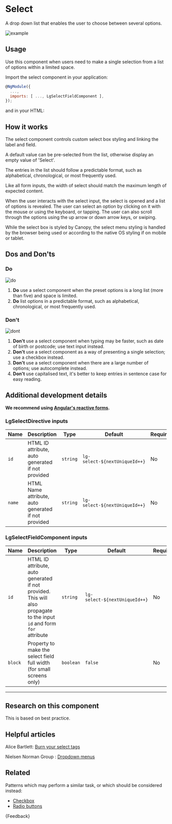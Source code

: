 
<Meta title="Components/Forms/Select/Guide" />

# Select

<p class="standfirst">A drop down list that enables the user to choose between several options.</p>

![example](docs/select/example.png)

## Usage

Use this component when users need to make a single selection from a list of options within a limited space.

Import the select component in your application:

```js
@NgModule({
  ...,
  imports: [ ..., LgSelectFieldComponent ],
});
```

and in your HTML:

<Source id="components-forms-select-examples--select"></Source>

## How it works

The select component controls custom select box styling and linking the label and field.

A default value can be pre-selected from the list, otherwise display an empty value of 'Select'.

The entries in the list should follow a predictable format, such as alphabetical, chronological, or most frequently used.

Like all form inputs, the width of select should match the maximum length of expected content.

When the user interacts with the select input, the select is opened and a list of options is revealed. The user can select an option by clicking on it with the mouse or using the keyboard, or tapping. The user can also scroll through the options using the up arrow or down arrow keys, or swiping.

While the select box is styled by Canopy, the select menu styling is handled by the browser being used or according to the native OS styling if on mobile or tablet.

## Dos and Don'ts

### Do

![do](docs/select/do.png)

1. **Do** use a select component when the preset options is a long list (more than five) and space is limited.
2. **Do** list options in a predictable format, such as alphabetical, chronological, or most frequently used.

### Don't

![dont](docs/select/dont.png)

1. **Don't** use a select component when typing may be faster, such as date of birth or postcode; use text input instead.
2. **Don't** use a select component as a way of presenting a single selection; use a checkbox instead.
3. **Don't** use a select component when there are a large number of options; use autocomplete instead.
4. **Don't** use capitalised text, it's better to keep entries in sentence case for easy reading.

## Additional development details

**We recommend using <a href="https://angular.io/guide/reactive-forms" target="_blank">Angular's reactive forms</a>.**

### LgSelectDirective inputs

| Name   | Description                                         | Type     | Default                       | Required |
|--------|-----------------------------------------------------|----------|-------------------------------|----------|
| `id`   | HTML ID attribute, auto generated if not provided   | `string` | `lg-select-${nextUniqueId++}` | No       |
| `name` | HTML Name attribute, auto generated if not provided | `string` | `lg-select-${nextUniqueId++}` | No       |

### LgSelectFieldComponent inputs

| Name    | Description                                                                                                            | Type      | Default                       | Required |
|---------|------------------------------------------------------------------------------------------------------------------------|-----------|-------------------------------|----------|
| `id`    | HTML ID attribute, auto generated if not provided. This will also propagate to the input `id` and form `for` attribute | `string`  | `lg-select-${nextUniqueId++}` | No       |
| `block` | Property to make the select field full width (for small screens only)                                                  | `boolean` | `false`                       | No       |

------

## Research on this component

This is based on best practice.

## Helpful articles

Alice Bartlett: <a href="https://www.youtube.com/watch?v=CUkMCQR4TpY" target="_blank">Burn your select tags</a>

Nielsen Norman Group : <a href="https://www.nngroup.com/articles/drop-down-menus" target="_blank">Dropdown menus</a>

## Related

Patterns which may perform a similar task, or which should be considered instead:

- [Checkbox](./?path=/docs/components-forms-checkbox--checkbox)
- [Radio buttons](./?path=/docs/components-forms-radio-guide--docs)

<Markdown>{Feedback}</Markdown>
